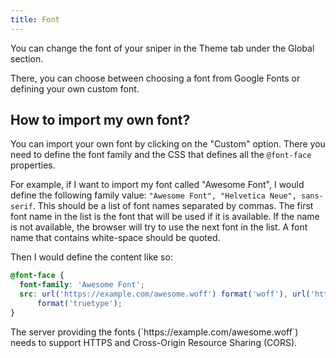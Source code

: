 ```yaml
---
title: Font
---
```


You can change the font of your sniper in the Theme tab under the Global section.

There, you can choose between choosing a font from Google Fonts or defining your own custom font.

## How to import my own font?

You can import your own font by clicking on the "Custom" option. There you need to define the font family and the CSS that defines all the `@font-face` properties.

For example, if I want to import my font called "Awesome Font", I would define the following family value: `"Awesome Font", "Helvetica Neue", sans-serif`. This should be a list of font names separated by commas. The first font name in the list is the font that will be used if it is available. If the name is not available, the browser will try to use the next font in the list. A font name that contains white-space should be quoted.

Then I would define the content like so:

```css
@font-face {
  font-family: 'Awesome Font';
  src: url('https://example.com/awesome.woff') format('woff'), url('https://example.com/awesome.ttf')
      format('truetype');
}
```

<Note>
  The server providing the fonts (`https://example.com/awesome.woff`) needs to
  support HTTPS and Cross-Origin Resource Sharing (CORS).
</Note>
